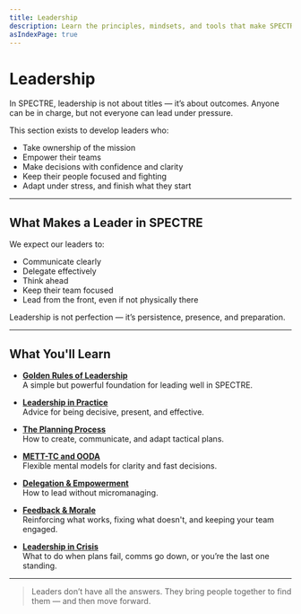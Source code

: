 ```yaml
---
title: Leadership
description: Learn the principles, mindsets, and tools that make SPECTRE leaders effective in any mission.
asIndexPage: true
---
```


# Leadership

In SPECTRE, leadership is not about titles — it’s about outcomes. Anyone can be in charge, but not everyone can lead under pressure.

This section exists to develop leaders who:

- Take ownership of the mission
- Empower their teams
- Make decisions with confidence and clarity
- Keep their people focused and fighting
- Adapt under stress, and finish what they start

---

## What Makes a Leader in SPECTRE

We expect our leaders to:

- Communicate clearly
- Delegate effectively
- Think ahead
- Keep their team focused
- Lead from the front, even if not physically there

Leadership is not perfection — it’s persistence, presence, and preparation.

---

## What You'll Learn

- **[Golden Rules of Leadership](/sop/leadership/golden-rules)**  
  A simple but powerful foundation for leading well in SPECTRE.

- **[Leadership in Practice](/sop/leadership/practical-advice)**  
  Advice for being decisive, present, and effective.

- **[The Planning Process](/sop/leadership/planning-process)**  
  How to create, communicate, and adapt tactical plans.

- **[METT-TC and OODA](/sop/leadership/frameworks)**  
  Flexible mental models for clarity and fast decisions.

- **[Delegation & Empowerment](/sop/leadership/delegation)**  
  How to lead without micromanaging.

- **[Feedback & Morale](/sop/leadership/feedback-and-morale)**  
  Reinforcing what works, fixing what doesn't, and keeping your team engaged.

- **[Leadership in Crisis](/sop/leadership/crisis-leadership)**  
  What to do when plans fail, comms go down, or you’re the last one standing.

---

> Leaders don’t have all the answers. They bring people together to find them — and then move forward.

